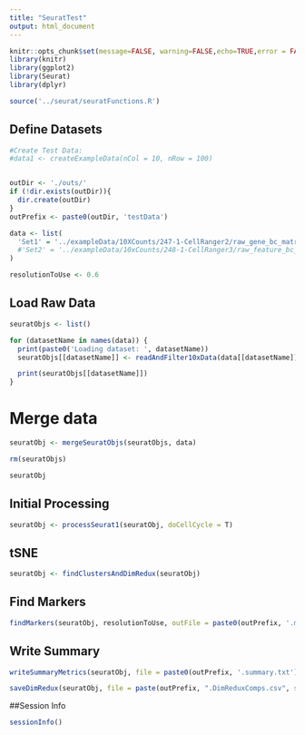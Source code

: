 ```yaml
---
title: "SeuratTest"
output: html_document
---
```



```r

knitr::opts_chunk$set(message=FALSE, warning=FALSE,echo=TRUE,error = FALSE)
library(knitr)
library(ggplot2)
library(Seurat)
library(dplyr)

source('../seurat/seuratFunctions.R')

```

## Define Datasets


```r

#Create Test Data:
#data1 <- createExampleData(nCol = 10, nRow = 100)


outDir <- './outs/'
if (!dir.exists(outDir)){
  dir.create(outDir)
}
outPrefix <- paste0(outDir, 'testData')

data <- list(
  'Set1' = '../exampleData/10XCounts/247-1-CellRanger2/raw_gene_bc_matrices/cellRanger-3204293'
  #'Set2' = '../exampleData/10xCounts/248-1-CellRanger3/raw_feature_bc_matrix'
)

resolutionToUse <- 0.6


```


## Load Raw Data


```r


seuratObjs <- list()

for (datasetName in names(data)) {
  print(paste0('Loading dataset: ', datasetName))
  seuratObjs[[datasetName]] <- readAndFilter10xData(data[[datasetName]], datasetName)

  print(seuratObjs[[datasetName]])
}


```

# Merge data

```r

seuratObj <- mergeSeuratObjs(seuratObjs, data)

rm(seuratObjs)

seuratObj

```

## Initial Processing

```r


seuratObj <- processSeurat1(seuratObj, doCellCycle = T)


```


## tSNE

```r

seuratObj <- findClustersAndDimRedux(seuratObj)


```

## Find Markers

```r

findMarkers(seuratObj, resolutionToUse, outFile = paste0(outPrefix, '.markers.txt'), saveFileMarkers = paste0(outPrefix, '.markers.rds'))


```

## Write Summary

```r

writeSummaryMetrics(seuratObj, file = paste0(outPrefix, '.summary.txt'))

saveDimRedux(seuratObj, file = paste(outPrefix, ".DimReduxComps.csv", sep=""))

```
##Session Info

```r

sessionInfo()

```